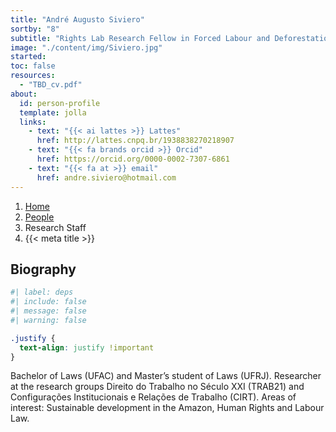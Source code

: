 ```yaml
---
title: "André Augusto Siviero"
sortby: "8"
subtitle: "Rights Lab Research Fellow in Forced Labour and Deforestation Data"
image: "./content/img/Siviero.jpg"
started:
toc: false
resources: 
  - "TBD_cv.pdf"
about:
  id: person-profile
  template: jolla
  links:
    - text: "{{< ai lattes >}} Lattes"
      href: http://lattes.cnpq.br/1938838270218907
    - text: "{{< fa brands orcid >}} Orcid"
      href: https://orcid.org/0000-0002-7307-6861     
    - text: "{{< fa at >}} email"
      href: andre.siviero@hotmail.com    
---
```


```{=html}
<nav aria-label="breadcrumb">
  <ol class="breadcrumb">
    <li class="breadcrumb-item"><a href="../../index.html">Home</a></li>
    <li class="breadcrumb-item"><a href="../../people.html">People</a></li>
    <li class="breadcrumb-item active">Research Staff</li>
    <li class="breadcrumb-item active" aria-current="page">{{< meta title >}}</li>
  </ol>
</nav>
```

:::{#person-profile}
:::

## Biography

```r
#| label: deps
#| include: false
#| message: false
#| warning: false

```

```css
.justify {
  text-align: justify !important
}
```

::: {.justify}

Bachelor of Laws (UFAC) and Master's student of Laws (UFRJ). Researcher at the research groups Direito do Trabalho no Século XXI (TRAB21) and Configurações Institucionais e Relações de Trabalho (CIRT). Areas of interest: Sustainable development in the Amazon, Human Rights and Labour Law.

:::

